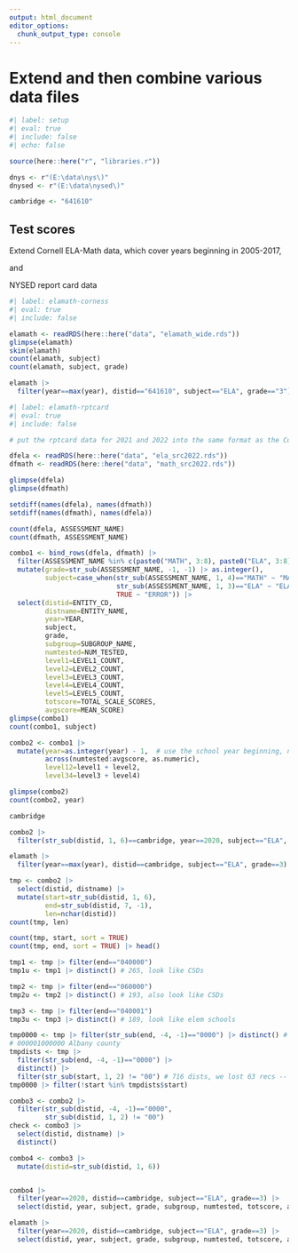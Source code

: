 ```yaml
---
output: html_document
editor_options: 
  chunk_output_type: console
---
```


# Extend and then combine various data files


```r
#| label: setup
#| eval: true
#| include: false
#| echo: false

source(here::here("r", "libraries.r"))

dnys <- r"(E:\data\nys\)"
dnysed <- r"(E:\data\nysed\)"

cambridge <- "641610"

```


## Test scores

Extend Cornell ELA-Math data, which cover years beginning in 2005-2017,

and

NYSED report card data

```r
#| label: elamath-corness
#| eval: true
#| include: false

elamath <- readRDS(here::here("data", "elamath_wide.rds"))
glimpse(elamath)
skim(elamath)
count(elamath, subject)
count(elamath, subject, grade)

elamath |> 
  filter(year==max(year), distid=="641610", subject=="ELA", grade=="3")

```

```r
#| label: elamath-rptcard
#| eval: true
#| include: false

# put the rptcard data for 2021 and 2022 into the same format as the Cornell data so we can combine them

dfela <- readRDS(here::here("data", "ela_src2022.rds"))
dfmath <- readRDS(here::here("data", "math_src2022.rds"))

glimpse(dfela)
glimpse(dfmath)

setdiff(names(dfela), names(dfmath))
setdiff(names(dfmath), names(dfela))

count(dfela, ASSESSMENT_NAME)
count(dfmath, ASSESSMENT_NAME)

combo1 <- bind_rows(dfela, dfmath) |> 
  filter(ASSESSMENT_NAME %in% c(paste0("MATH", 3:8), paste0("ELA", 3:8))) |> 
  mutate(grade=str_sub(ASSESSMENT_NAME, -1, -1) |> as.integer(),
         subject=case_when(str_sub(ASSESSMENT_NAME, 1, 4)=="MATH" ~ "MATH",
                           str_sub(ASSESSMENT_NAME, 1, 3)=="ELA" ~ "ELA",
                           TRUE ~ "ERROR")) |> 
  select(distid=ENTITY_CD,
         distname=ENTITY_NAME,
         year=YEAR,
         subject,
         grade,
         subgroup=SUBGROUP_NAME,
         numtested=NUM_TESTED,
         level1=LEVEL1_COUNT,
         level2=LEVEL2_COUNT,
         level3=LEVEL3_COUNT,
         level4=LEVEL4_COUNT,
         level5=LEVEL5_COUNT,
         totscore=TOTAL_SCALE_SCORES,
         avgscore=MEAN_SCORE)
glimpse(combo1)
count(combo1, subject)

combo2 <- combo1 |> 
  mutate(year=as.integer(year) - 1,  # use the school year beginning, not end
         across(numtested:avgscore, as.numeric),
         level12=level1 + level2,
         level34=level3 + level4)

glimpse(combo2)
count(combo2, year)

cambridge

combo2 |> 
  filter(str_sub(distid, 1, 6)==cambridge, year==2020, subject=="ELA", grade==3)

elamath |> 
  filter(year==max(year), distid==cambridge, subject=="ELA", grade==3)

tmp <- combo2 |> 
  select(distid, distname) |> 
  mutate(start=str_sub(distid, 1, 6),
         end=str_sub(distid, 7, -1),
         len=nchar(distid))
count(tmp, len)

count(tmp, start, sort = TRUE)
count(tmp, end, sort = TRUE) |> head()

tmp1 <- tmp |> filter(end=="040000")
tmp1u <- tmp1 |> distinct() # 265, look like CSDs

tmp2 <- tmp |> filter(end=="060000")
tmp2u <- tmp2 |> distinct() # 193, also look like CSDs

tmp3 <- tmp |> filter(end=="040001")
tmp3u <- tmp3 |> distinct() # 189, look like elem schools

tmp0000 <- tmp |> filter(str_sub(end, -4, -1)=="0000") |> distinct() # 779 districts I think plus county records
# 000001000000 Albany county
tmpdists <- tmp |> 
  filter(str_sub(end, -4, -1)=="0000") |> 
  distinct() |> 
  filter(str_sub(start, 1, 2) != "00") # 716 dists, we lost 63 recs -- 57 counties, 5 borough counties, nyc
tmp0000 |> filter(!start %in% tmpdists$start)

combo3 <- combo2 |> 
  filter(str_sub(distid, -4, -1)=="0000",
         str_sub(distid, 1, 2) != "00") 
check <- combo3 |> 
  select(distid, distname) |> 
  distinct()

combo4 <- combo3 |> 
  mutate(distid=str_sub(distid, 1, 6))


combo4 |> 
  filter(year==2020, distid==cambridge, subject=="ELA", grade==3) |> 
  select(distid, year, subject, grade, subgroup, numtested, totscore, avgscore, level34)

elamath |> 
  filter(year==2020, distid==cambridge, subject=="ELA", grade==3) |> 
  select(distid, year, subject, grade, subgroup, numtested, totscore, avgscore, level34)

```


